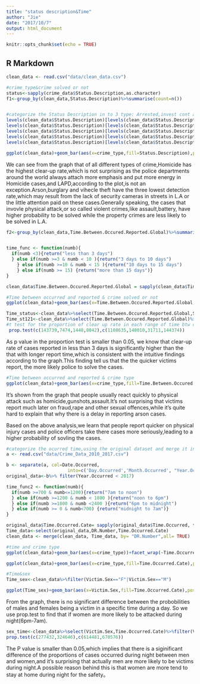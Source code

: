 ```yaml
---
title: "status description&Time"
author: "Jie"
date: "2017/10/7"
output: html_document
---
```


```r
knitr::opts_chunk$set(echo = TRUE)
```

## R Markdown
```r
clean_data <- read.csv("data/clean_data.csv")
```

```r
#crime_type&crime solved or not
status<-sapply(crime_data$Status.Description,as.character)
f1<-group_by(clean_data,Status.Description)%>%summarise(count=n())


#categorize the Status Description in to 3 type: Arrested,invest cont and other
levels(clean_data$Status.Description)[levels(clean_data$Status.Description)=="Adult Arrest"] <- "Arrested"
levels(clean_data$Status.Description)[levels(clean_data$Status.Description)=="Juv Arrest"] <- "Arrested"
levels(clean_data$Status.Description)[levels(clean_data$Status.Description)=="Juv Other"] <- "Other"
levels(clean_data$Status.Description)[levels(clean_data$Status.Description)=="Adult Other"] <- "Other"
levels(clean_data$Status.Description)[levels(clean_data$Status.Description)=="UNK"] <- "Other"

```

```r
ggplot(clean_data)+geom_bar(aes(x=crime_type,fill=Status.Description),position="fill")+theme(axis.text = element_text(angle = 45,hjust = 1))
```
We can see from the graph that of all different types of crime,Homicide has the highest clear-up rate,which is not surprising as the police departments around the world always attach more emphasis and put more energy in Homicide cases,and LAPD,according to the plot,is not an exception.Arson,burglary and vihecle theft have the three lowest detection rate,which may result from the lack of security cameras in streets in L.A or the little attention paid on these cases.Generally speaking, the cases that invovle physical attack,or so called violent crimes,like assault,battery, have higher probability to be solved while the property crimes are less likely to be solved in L.A.
```r

f2<-group_by(clean_data,Time.Between.Occured.Reported.Global)%>%summarise(count=n())


time_func <- function(numb){
  if(numb <3){return("less than 3 days")
  } else if(numb >=3 & numb < 10 ){return("3 days to 10 days")
    } else if(numb >=10 & numb < 15 ){return("10 days to 15 days")
    } else if(numb >= 15) {return("more than 15 days")}
}

clean_data$Time.Between.Occured.Reported.Global = sapply(clean_data$Time.Between.Occured.Reported, time_func)
```

```r
#Time between occurred and reported & crime solved or not
ggplot(clean_data)+geom_bar(aes(x=Time.Between.Occured.Reported.Global,fill=Status.Description),position="fill")+theme(axis.text = element_text(angle = 45,hjust = 1))
```
```r
Time_status<-clean_data%>%select(Time.Between.Occured.Reported.Global,Status.Description)%>%group_by(Time.Between.Occured.Reported.Global,Status.Description)%>%summarise(count=n()) 
Time_st121<-clean_data%>%select(Time.Between.Occured.Reported.Global)%>%group_by(Time.Between.Occured.Reported.Global)%>%summarise(count=n()) 
#t test for the proportion of clear up rate in each range of time btw occ and rep
 prop.test(c(143739,7474,1448,8042),c(1108635,148010,31711,144374))
```
As p value in the proportion test is smaller than 0.05, we know that clear-up rate of cases reported in less than 3 days is significantly higher than the that with longer report time,which is consistent with the intuitive findings according to the graph.This finding tell us that the the quicker victims report, the more likely police to solve the cases.
```r
#Time between occurred and reported & crime type
ggplot(clean_data)+geom_bar(aes(x=crime_type,fill=Time.Between.Occured.Reported.Global),position="fill")+theme(axis.text = element_text(angle = 45,hjust = 1))
```
It's shown from the graph that people usually react quickly to physical attack such as homicide,gunshots,assault.It's not surprising that victims report much later on fraud,rape and other sexual offences,while it's quite hard to explain that why there is a delay in reporting arson cases.

Based on the above analysis,we learn that people report quicker on physical injury cases and police officers take there cases more seriously,leading to a higher probability of sovling the cases.

```r


#categorize the ocurred time,using the original dataset and merge it into clean data!
a <- read.csv("data/Crime_Data_2010_2017.csv")

b <- separate(a, col=Date.Occurred, 
                       into=c('Day.Occurred','Month.Occurred', "Year.Occurred"), sep="/")
original_data<-b%>% filter(Year.Occurred < 2017)

time_func2 <- function(numb){
  if(numb >=700 & numb<=1200){return("7am to noon")
  } else if(numb >=1200 & numb < 1800 ){return("noon to 6pm")
  } else if(numb >=1800 & numb <2400 ){return("6pm to midnight")
  } else if(numb >= 0 & numb<700) {return("midnight to 7am")}
}

original_data$Time.Occurred.Cate= sapply(original_data$Time.Occurred, time_func2)
Time_data<-select(original_data,DR.Number,Time.Occurred.Cate)
clean_data <- merge(clean_data, Time_data, by= "DR.Number",all= TRUE)
```

```r
#time and crime type
ggplot(clean_data)+geom_bar(aes(x=crime_type))+facet_wrap(~Time.Occurred.Cate)+theme(axis.text = element_text(angle = 45,hjust = 1))
```
```r
ggplot(clean_data)+geom_bar(aes(x=crime_type,fill=Time.Occurred.Cate),position="fill")+theme(axis.text = element_text(angle = 45,hjust = 1))
```

```r
#Time&sex
Time_sex<-clean_data%>%filter(Victim.Sex=="F"|Victim.Sex=="M")

ggplot(Time_sex)+geom_bar(aes(x=Victim.Sex,fill=Time.Occurred.Cate),position="fill")
```
From the graph, there is no significant difference between the probobilities of males and females being a victim in a specific time during a day. So we use prop.test to find that if women are more likely to be attacked during night(6pm-7am).
```r
sex_time<-clean_data%>%select(Victim.Sex,Time.Occurred.Cate)%>%filter(Victim.Sex=="F"|Victim.Sex=="M")%>%group_by(Victim.Sex,Time.Occurred.Cate)%>%summarise(count=n()) 
prop.test(c(277432,324646),c(614481,670576))
```
The P value is smaller than 0.05,which implies that there is a siginificant difference of the proportions of cases occurred during night between men and women,and it's surprising that actually men are more likely to be victims during night.A possible reason behind this is that women are more tend to stay at home during night for the safety。
